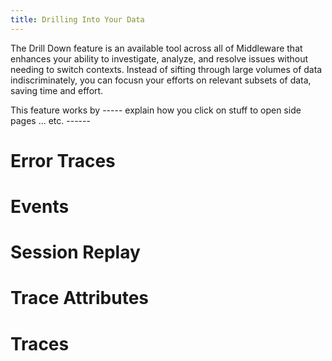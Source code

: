 ```yaml
---
title: Drilling Into Your Data
---
```


The Drill Down feature is an available tool across all of Middleware that enhances your ability to investigate, analyze, and resolve issues without needing to switch contexts. Instead of sifting through large volumes of data indiscriminately, you can focusn your efforts on relevant subsets of data, saving time and effort.

This feature works by ----- explain how you click on stuff to open side pages ... etc. ------

# Error Traces

# Events

# Session Replay

# Trace Attributes

# Traces